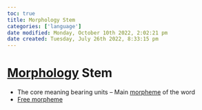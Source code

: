 ```yaml
---
toc: true
title: Morphology Stem
categories: ['language']
date modified: Monday, October 10th 2022, 2:02:21 pm
date created: Tuesday, July 26th 2022, 8:33:15 pm
---
```


# [Morphology](Morphology.qmd) Stem
- The core meaning bearing units – Main [morpheme](Morpheme.qmd) of the word
- [Free morpheme](Free%20morpheme.qmd)



